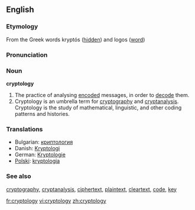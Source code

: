 ==English==

===Etymology===
From the Greek words kryptós ([[hidden]]) and logos ([[word]])

===Pronunciation===

===Noun===
'''cryptology'''

# The practice of analysing [[encode|encoded]] messages, in order to [[decode]] them.
# Cryptology is an umbrella term for [[cryptography]] and [[cryptanalysis]]. Cryptology is the study of mathematical, linguistic, and other coding patterns and histories.

===Translations===
{{rfc-level|Translations at L3+ (AutoFormat would have corrected level of Translations)}}
*Bulgarian: [[криптология]] {{f}}
*Danish: [[Kryptologi]]
*German: [[Kryptologie]] {{f}}
*[[Polski]]: [[kryptologia]] {{f}}

===See also===
[[cryptography]], [[cryptanalysis]], [[ciphertext]], [[plaintext]], [[cleartext]], [[code]], [[key]]

[[fr:cryptology]]
[[vi:cryptology]]
[[zh:cryptology]]